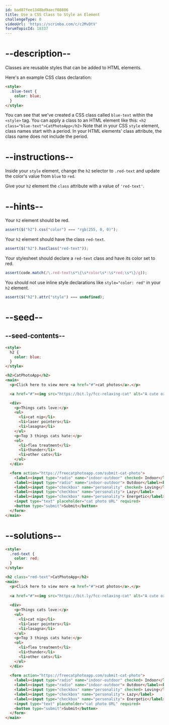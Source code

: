 ```yaml
---
id: bad87fee1348bd9aecf08806
title: Use a CSS Class to Style an Element
challengeType: 0
videoUrl: 'https://scrimba.com/c/c2MvDtV'
forumTopicId: 18337
---
```


# --description--

Classes are reusable styles that can be added to HTML elements.

Here's an example CSS class declaration:

```html
<style>
  .blue-text {
    color: blue;
  }
</style>
```

You can see that we've created a CSS class called `blue-text` within the `<style>` tag. You can apply a class to an HTML element like this: `<h2 class="blue-text">CatPhotoApp</h2>` Note that in your CSS `style` element, class names start with a period. In your HTML elements' class attribute, the class name does not include the period.

# --instructions--

Inside your `style` element, change the `h2` selector to `.red-text` and update the color's value from `blue` to `red`.

Give your `h2` element the `class` attribute with a value of `'red-text'`.

# --hints--

Your `h2` element should be red.

```js
assert($("h2").css("color") === "rgb(255, 0, 0)");
```

Your `h2` element should have the class `red-text`.

```js
assert($("h2").hasClass("red-text"));
```

Your stylesheet should declare a `red-text` class and have its color set to red.

```js
assert(code.match(/\.red-text\s*\{\s*color\s*:\s*red;\s*\}/g));
```

You should not use inline style declarations like `style="color: red"` in your `h2` element.

```js
assert($("h2").attr("style") === undefined);
```

# --seed--

## --seed-contents--

```html
<style>
  h2 {
    color: blue;
  }
</style>

<h2>CatPhotoApp</h2>
<main>
  <p>Click here to view more <a href="#">cat photos</a>.</p>

  <a href="#"><img src="https://bit.ly/fcc-relaxing-cat" alt="A cute orange cat lying on its back."></a>

  <div>
    <p>Things cats love:</p>
    <ul>
      <li>cat nip</li>
      <li>laser pointers</li>
      <li>lasagna</li>
    </ul>
    <p>Top 3 things cats hate:</p>
    <ol>
      <li>flea treatment</li>
      <li>thunder</li>
      <li>other cats</li>
    </ol>
  </div>

  <form action="https://freecatphotoapp.com/submit-cat-photo">
    <label><input type="radio" name="indoor-outdoor" checked> Indoor</label>
    <label><input type="radio" name="indoor-outdoor"> Outdoor</label><br>
    <label><input type="checkbox" name="personality" checked> Loving</label>
    <label><input type="checkbox" name="personality"> Lazy</label>
    <label><input type="checkbox" name="personality"> Energetic</label><br>
    <input type="text" placeholder="cat photo URL" required>
    <button type="submit">Submit</button>
  </form>
</main>
```

# --solutions--

```html
<style>
  .red-text {
    color: red;
  }
</style>

<h2 class="red-text">CatPhotoApp</h2>
<main>
  <p>Click here to view more <a href="#">cat photos</a>.</p>
  
  <a href="#"><img src="https://bit.ly/fcc-relaxing-cat" alt="A cute orange cat lying on its back."></a>
  
  <div>
    <p>Things cats love:</p>
    <ul>
      <li>cat nip</li>
      <li>laser pointers</li>
      <li>lasagna</li>
    </ul>
    <p>Top 3 things cats hate:</p>
    <ol>
      <li>flea treatment</li>
      <li>thunder</li>
      <li>other cats</li>
    </ol>
  </div>
  
  <form action="https://freecatphotoapp.com/submit-cat-photo">
    <label><input type="radio" name="indoor-outdoor" checked> Indoor</label>
    <label><input type="radio" name="indoor-outdoor"> Outdoor</label><br>
    <label><input type="checkbox" name="personality" checked> Loving</label>
    <label><input type="checkbox" name="personality"> Lazy</label>
    <label><input type="checkbox" name="personality"> Energetic</label><br>
    <input type="text" placeholder="cat photo URL" required>
    <button type="submit">Submit</button>
  </form>
</main>
```
